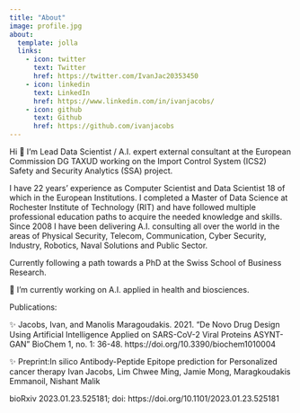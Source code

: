```yaml
---
title: "About"
image: profile.jpg
about:
  template: jolla
  links:
    - icon: twitter
      text: Twitter
      href: https://twitter.com/IvanJac20353450
    - icon: linkedin
      text: LinkedIn
      href: https://www.linkedin.com/in/ivanjacobs/
    - icon: github
      text: Github
      href: https://github.com/ivanjacobs
---
```


Hi 👋 I'm Lead Data Scientist / A.I. expert external consultant at the European Commission DG TAXUD working on the Import Control System (ICS2) Safety and Security Analytics (SSA) project.

I have 22 years' experience as Computer Scientist and Data Scientist 18 of which in the European Institutions. I completed a Master of Data Science at Rochester Institute of Technology (RIT) and have followed multiple professional education paths to acquire the needed knowledge and skills. Since 2008 I have been delivering A.I. consulting all over the world in the areas of Physical Security, Telecom, Communication, Cyber Security, Industry, Robotics, Naval Solutions and Public Sector.

Currently following a path towards a PhD at the Swiss School of Business Research.

🔭 I'm currently working on A.I. applied in health and biosciences.

Publications:

✨ Jacobs, Ivan, and Manolis Maragoudakis. 2021. "De Novo Drug Design Using Artificial Intelligence Applied on SARS-CoV-2 Viral Proteins ASYNT-GAN" BioChem 1, no. 1: 36-48. https://doi.org/10.3390/biochem1010004

✨ Preprint:In silico Antibody-Peptide Epitope prediction for Personalized cancer therapy Ivan Jacobs, Lim Chwee Ming, Jamie Mong, Maragkoudakis Emmanoil, Nishant Malik

bioRxiv 2023.01.23.525181; doi: https://doi.org/10.1101/2023.01.23.525181
